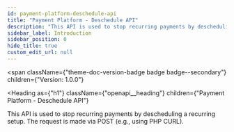 ```yaml
---
id: payment-platform-deschedule-api
title: "Payment Platform - Deschedule API"
description: "This API is used to stop recurring payments by descheduling a recurring setup. The request is made via POST (e.g., using PHP CURL)."
sidebar_label: Introduction
sidebar_position: 0
hide_title: true
custom_edit_url: null
---
```



<span
  className={"theme-doc-version-badge badge badge--secondary"}
  children={"Version: 1.0.0"}
>
</span>

<Heading
  as={"h1"}
  className={"openapi__heading"}
  children={"Payment Platform - Deschedule API"}
>
</Heading>



This API is used to stop recurring payments by descheduling a recurring setup. The request is made via POST (e.g., using PHP CURL).



      